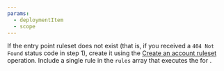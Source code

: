 ```yaml
---
params:
  - deploymentItem
  - scope
---
```



If the entry point ruleset does not exist (that is, if you received a `404 Not Found` status code in step 1), create it using the [Create an account ruleset](/api/resources/rulesets/methods/create/) operation. Include a single rule in the `rules` array that executes the <Markdown text={props.deploymentItem} /> for <Markdown text={props.scope} />.
